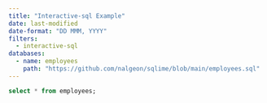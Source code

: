 ```yaml
---
title: "Interactive-sql Example"
date: last-modified
date-format: "DD MMM, YYYY"
filters:
  - interactive-sql
databases:
  - name: employees
    path: "https://github.com/nalgeon/sqlime/blob/main/employees.sql"
---
```



```.sql
select * from employees;
```


